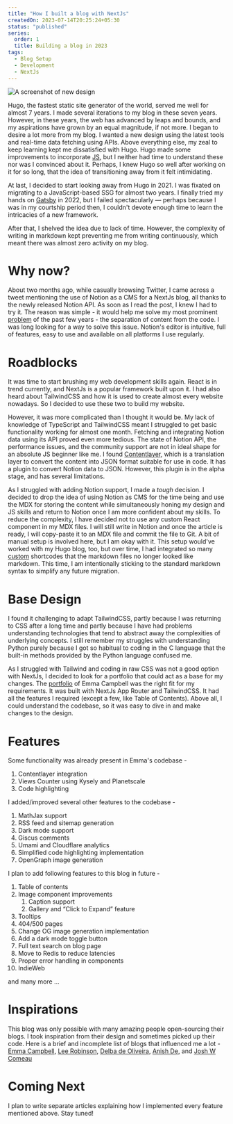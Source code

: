 ```yaml
---
title: "How I built a blog with NextJs"
createdOn: 2023-07-14T20:25:24+05:30
status: "published"
series:
  order: 1
  title: Building a blog in 2023
tags:
  - Blog Setup
  - Development
  - NextJs
---
```


![A screenshot of new design](/images/notes/how-i-built-a-blog-with-nextjs/website-screenshot.png "A screenshot of new design")

Hugo, the fastest static site generator of the world, served me well for almost 7 years. I made several iterations to my blog in these seven years. However, in these years, the web has advanced by leaps and bounds, and my aspirations have grown by an equal magnitude, if not more. I began to desire a lot more from my blog. I wanted a new design using the latest tools and real-time data fetching using APIs. Above everything else, my zeal to keep learning kept me dissatisfied with Hugo. Hugo made some improvements to incorporate [JS](https://gohugo.io/hugo-pipes/js/), but I neither had time to understand these nor was I convinced about it. Perhaps, I knew Hugo so well after working on it for so long, that the idea of transitioning away from it felt intimidating.

At last, I decided to start looking away from Hugo in 2021. I was fixated on migrating to a JavaScript-based SSG for almost two years. I finally tried my hands on [Gatsby](https://github.com/yashhere/yashagarwal.in-v2-failed) in 2022, but I failed spectacularly — perhaps because I was in my courtship period then, I couldn't devote enough time to learn the intricacies of a new framework.

After that, I shelved the idea due to lack of time. However, the complexity of writing in markdown kept preventing me from writing continuously, which meant there was almost zero activity on my blog.

# Why now?

About two months ago, while casually browsing Twitter, I came across a tweet mentioning the use of Notion as a CMS for a NextJs blog, all thanks to the newly released Notion API. As soon as I read the post, I knew I had to try it. The reason was simple - it would help me solve my most prominent [problem](/notes/2021-a-bullish-year#blogging-and-writing) of the past few years - the separation of content from the code. I was long looking for a way to solve this issue. Notion's editor is intuitive, full of features, easy to use and available on all platforms I use regularly.

# Roadblocks

It was time to start brushing my web development skills again. React is in trend currently, and NextJs is a popular framework built upon it. I had also heard about TailwindCSS and how it is used to create almost every website nowadays. So I decided to use these two to build my website.

However, it was more complicated than I thought it would be. My lack of knowledge of TypeScript and TailwindCSS meant I struggled to get basic functionality working for almost one month. Fetching and integrating Notion data using its API proved even more tedious. The state of Notion API, the performance issues, and the community support are not in ideal shape for an absolute JS beginner like me. I found [Contentlayer](https://www.contentlayer.dev/), which is a translation layer to convert the content into JSON format suitable for use in code. It has a plugin to convert Notion data to JSON. However, this plugin is in the alpha stage, and has several limitations.

As I struggled with adding Notion support, I made a _tough_ decision. I decided to drop the idea of using Notion as CMS for the time being and use the MDX for storing the content while simultaneously honing my design and JS skills and return to Notion once I am more confident about my skills. To reduce the complexity, I have decided not to use any custom React component in my MDX files. I will still write in Notion and once the article is ready, I will copy-paste it to an MDX file and commit the file to Git. A bit of manual setup is involved here, but I am okay with it. This setup would've worked with my Hugo blog, too, but over time, I had integrated so many [custom](https://github.com/yashhere/tufte.yashagarwal.in/blob/source/content/posts/2019-06-26-travelogue-Chikmagalur/index.md?plain=1#L24) shortcodes that the markdown files no longer looked like markdown. This time, I am intentionally sticking to the standard markdown syntax to simplify any future migration.

# Base Design

I found it challenging to adapt TailwindCSS, partly because I was returning to CSS after a long time and partly because I have had problems understanding technologies that tend to abstract away the complexities of underlying concepts. I still remember my struggles with understanding Python purely because I got so habitual to coding in the C language that the built-in methods provided by the Python language confused me.

As I struggled with Tailwind and coding in raw CSS was not a good option with NextJs, I decided to look for a portfolio that could act as a base for my changes. The [portfolio](https://www.emmacampbell.dev/) of Emma Campbell was the right fit for my requirements. It was built with NextJs App Router and TailwindCSS. It had all the features I required (except a few, like Table of Contents). Above all, I could understand the codebase, so it was easy to dive in and make changes to the design.

# Features

Some functionality was already present in Emma's codebase -

1. Contentlayer integration
2. Views Counter using Kysely and Planetscale
3. Code highlighting

I added/improved several other features to the codebase -

1. MathJax support
2. RSS feed and sitemap generation
3. Dark mode support
4. Giscus comments
5. Umami and Cloudflare analytics
6. Simplified code highlighting implementation
7. OpenGraph image generation

I plan to add following features to this blog in future -

1. Table of contents
2. Image component improvements
   1. Caption support
   2. Gallery and “Click to Expand” feature
3. Tooltips
4. 404/500 pages
5. Change OG image generation implementation
6. Add a dark mode toggle button
7. Full text search on blog page
8. Move to Redis to reduce latencies
9. Proper error handling in components
10. IndieWeb

and many more …

# Inspirations

This blog was only possible with many amazing people open-sourcing their blogs. I took inspiration from their design and sometimes picked up their code. Here is a brief and incomplete list of blogs that influenced me a lot - [Emma Campbell](https://www.emmacampbell.dev/), [Lee Robinson](https://leerob.io/), [Delba de Oliveira](https://delba.dev/), [Anish De](https://anishde.dev/), and [Josh W Comeau](https://www.joshwcomeau.com/)

# Coming Next

I plan to write separate articles explaining how I implemented every feature mentioned above. Stay tuned!

